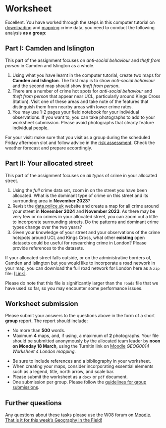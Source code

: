 # Worksheet 
Excellent. You have worked through the steps in this computer tutorial on [downloading](01-data-prep.html) and [mapping](02-map-crime.html) crime data, you need to conduct the following analysis **as a group**:

## Part I: Camden and Islington 
::: {.callout-tip}
This part of the assignment focuses on *anti-social behaviour* and *theft from person* in Camden and Islington as a whole.
:::

1.	Using what you have learnt in the computer tutorial, create two maps for **Camden and Islington**. The first map is to show *anti-social behaviour* and the second map should show *theft from person*. 
2.	There are a number of crime hot spots for *anti-social behaviour* and *theft from person* that appear near UCL, particularly around Kings Cross Station). Visit one of these areas and take note of the features that distinguish them from nearby areas with lower crime rates.
3. You may use 1-2 pages your field notebook for your individual observations. If you want to, you can take photographs to add to your worksheet submission. Please avoid photographs that clearly feature individual people.

::: {.callout-warning}
For your visit: make sure that you visit as a group during the scheduled Friday afternoon slot and follow advice in the [risk assessment](). Check the weather forecast and prepare accordingly. 
:::

## Part II: Your allocated street
:::{.callout-tip}
This part of the assignment focuses on *all types* of crime in your allocated street.
:::

1.	Using the *full* crime data set, zoom in on the street you have been allocated. What is the dominant type of crime on this street and its surrounding area in **November 2023**?
2.	Revisit the [data.police.uk](https://data.police.uk/) website and create a map for all crime around your street in **November 2024** and **November 2023**. As there may be very few or no crimes in your allocated street, you can zoom out a little to incorporate surrounding streets. Do the patterns and dominant crime types change over the two years?
3.	Given your knowledge of your street and your observations of the crime hotspots around UCL and Kings Cross, what other **existing** open datasets could be useful for researching crime in London? Please provide references to the datasets.

:::{.callout-note}
If your allocated street falls outside, or on the administrative borders of, Camden and Islington but you would like to incorporate a road network in your map, you can download the full road network for London here as a `zip` file: [[Link]](https://github.com/jtvandijk/GEOG0014/raw/master/data/AllRoads.zip). 

Please do note that this file is significantly larger than the `roads` file that we have used so far, so you may encounter some performance issues.
:::

## Worksheet submission
Please submit your answers to the questions above in the form of a short **group** report. The report should include:

- No more than **500** words.
- Maximum **4** maps, and, if using, a maximum of **2** photographs.
 Your file should be submitted anonymously by the allocated team leader by **noon on Monday 18 March**, using the Turnitin link on [Moodle]() *GEOG0014 Worksheet 4 London mapping*.

::: {.callout-tip}
- Be sure to include references and a bibliography in your worksheet.
- When creating your maps, consider incorporating essential elements such as a legend, title, north arrow, and scale bar.
- Please submit the worksheet as a `docx` or `pdf` document.
- One submission per group. Please follow the [guidelines for group submissions](). 
:::

## Further questions
Any questions about these tasks please use the W08 forum on [Moodle](). [That is it for this week's Geography in the Field!](https://www.youtube.com/watch?v=h_D3VFfhvs4)
